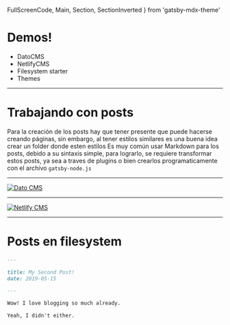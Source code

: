   FullScreenCode,
  Main,
  Section,
  SectionInverted
} from 'gatsby-mdx-theme'


# Demos!

- DatoCMS
- NetlifyCMS
- Filesystem starter
- Themes

---

# Trabajando con posts

Para la creación de los posts hay que tener presente que puede hacerse creando páginas, sin embargo, al tener estilos similares es una buena idea crear un folder donde esten estilos
Es muy común usar Markdown para los posts, debido a su sintaxis simple, para lograrlo, se requiere transformar estos posts, ya sea a traves de plugins o bien crearlos programaticamente con el archivo `gatsby-node.js`

---

<a href="https://www.datocms.com/">
  <img src={datoCms} alt="Dato CMS" />
</a>

---

<a href="https://www.netlifycms.org/">
  <img src={netlifyCms} alt="Netlify CMS" />
</a>

---


# Posts en filesystem

```markdown
---

title: My Second Post!
date: 2019-05-15

---

Wow! I love blogging so much already.

Yeah, I didn't either.
```
